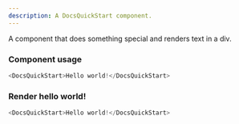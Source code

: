 ```yaml
---
description: A DocsQuickStart component.
---
```



A component that does something special and renders text in a div.

### Component usage
```js
<DocsQuickStart>Hello world!</DocsQuickStart>
```

### Render hello world!

```js live
<DocsQuickStart>Hello world!</DocsQuickStart>
```
